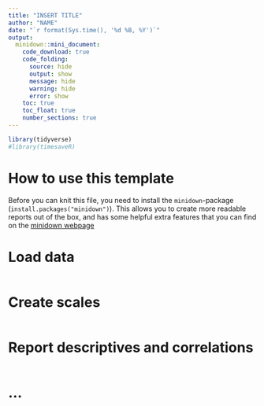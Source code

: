 ```yaml
---
title: "INSERT TITLE"
author: "NAME"
date: "`r format(Sys.time(), '%d %B, %Y')`"
output:
  minidown::mini_document:
    code_download: true
    code_folding:
      source: hide
      output: show
      message: hide
      warning: hide
      error: show
    toc: true
    toc_float: true
    number_sections: true
---
```


```r
library(tidyverse)
#library(timesaveR)
```


# How to use this template

Before you can knit this file, you need to install the `minidown`-package (`install.packages("minidown")`). This allows you to create more readable reports out of the box, and has some helpful extra features that you can find on the [minidown webpage](https://minidown.atusy.net/)

# Load data 

```r

```

# Create scales

```r

```


# Report descriptives and correlations

```r

```

# ...